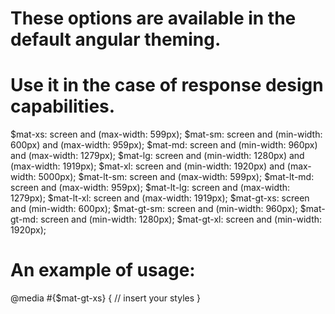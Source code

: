 # These options are available in the default angular theming.

# Use it in the case of response design capabilities.

$mat-xs: screen and (max-width: 599px);
$mat-sm: screen and (min-width: 600px) and (max-width: 959px);
$mat-md: screen and (min-width: 960px) and (max-width: 1279px);
$mat-lg: screen and (min-width: 1280px) and (max-width: 1919px);
$mat-xl: screen and (min-width: 1920px) and (max-width: 5000px);
$mat-lt-sm: screen and (max-width: 599px);
$mat-lt-md: screen and (max-width: 959px);
$mat-lt-lg: screen and (max-width: 1279px);
$mat-lt-xl: screen and (max-width: 1919px);
$mat-gt-xs: screen and (min-width: 600px);
$mat-gt-sm: screen and (min-width: 960px);
$mat-gt-md: screen and (min-width: 1280px);
$mat-gt-xl: screen and (min-width: 1920px);

# An example of usage:

@media #{$mat-gt-xs} {
// insert your styles
}
